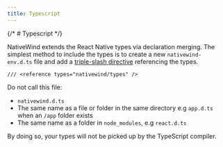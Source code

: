 ```yaml
---
title: Typescript
---
```


{/* # Typescript */}

NativeWind extends the React Native types via declaration merging. The simplest method to include the types is to create a new `nativewind-env.d.ts` file and add a [triple-slash directive](https://www.typescriptlang.org/docs/handbook/triple-slash-directives.html) referencing the types.

```tsx
/// <reference types="nativewind/types" />
```

<Callout type="warn" title="CAUTION">
Do not call this file:

- `nativewind.d.ts`
- The same name as a file or folder in the same directory e.g `app.d.ts` when an `/app` folder exists
- The same name as a folder in `node_modules`, e.g `react.d.ts`

By doing so, your types will not be picked up by the TypeScript compiler.
</Callout>